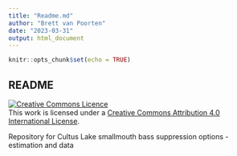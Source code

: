 ```yaml
---
title: "Readme.md"
author: "Brett van Poorten"
date: "2023-03-31"
output: html_document
---
```


```r
knitr::opts_chunk$set(echo = TRUE)
```

## README

<a rel="license" href="http://creativecommons.org/licenses/by/4.0/"><img alt="Creative Commons Licence" style="border-width:0" src="https://i.creativecommons.org/l/by/4.0/88x31.png" /></a><br />This work is licensed under a <a rel="license" href="http://creativecommons.org/licenses/by/4.0/">Creative Commons Attribution 4.0 International License</a>.

Repository for Cultus Lake smallmouth bass suppression options - estimation and data

